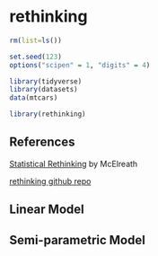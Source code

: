 # rethinking {#rethinking}

```r
rm(list=ls())

set.seed(123)
options("scipen" = 1, "digits" = 4)

library(tidyverse)
library(datasets)
data(mtcars)

library(rethinking)

```

## References

[Statistical Rethinking](https://xcelab.net/rm/statistical-rethinking/) by McElreath

[rethinking github repo](https://github.com/rmcelreath/rethinking)

## Linear Model

## Semi-parametric Model

